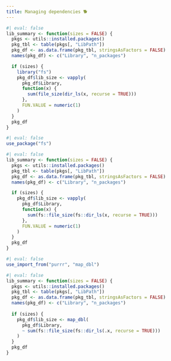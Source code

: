 ```yaml
---
title: Managing dependencies 🐕
---
```


```r
#| eval: false
lib_summary <- function(sizes = FALSE) {
  pkgs <- utils::installed.packages()
  pkg_tbl <- table(pkgs[, "LibPath"])
  pkg_df <- as.data.frame(pkg_tbl, stringsAsFactors = FALSE)
  names(pkg_df) <- c("Library", "n_packages")

  if (sizes) {
    library("fs")
    pkg_df$lib_size <- vapply(
      pkg_df$Library,
      function(x) {
        sum(file_size(dir_ls(x, recurse = TRUE)))
      },
      FUN.VALUE = numeric(1)
    )
  }
  pkg_df
}
```

```r
#| eval: false
use_package("fs")
```

```r
#| eval: false
lib_summary <- function(sizes = FALSE) {
  pkgs <- utils::installed.packages()
  pkg_tbl <- table(pkgs[, "LibPath"])
  pkg_df <- as.data.frame(pkg_tbl, stringsAsFactors = FALSE)
  names(pkg_df) <- c("Library", "n_packages")

  if (sizes) {
    pkg_df$lib_size <- vapply(
      pkg_df$Library,
      function(x) {
        sum(fs::file_size(fs::dir_ls(x, recurse = TRUE)))
      },
      FUN.VALUE = numeric(1)
    )
  }
  pkg_df
}
```

```r
#| eval: false
use_import_from("purrr", "map_dbl")
```

```r
#| eval: false
lib_summary <- function(sizes = FALSE) {
  pkgs <- utils::installed.packages()
  pkg_tbl <- table(pkgs[, "LibPath"])
  pkg_df <- as.data.frame(pkg_tbl, stringsAsFactors = FALSE)
  names(pkg_df) <- c("Library", "n_packages")
  
  if (sizes) {
    pkg_df$lib_size <- map_dbl(
      pkg_df$Library,
      ~ sum(fs::file_size(fs::dir_ls(.x, recurse = TRUE)))
    )
  }
  pkg_df
}
```
